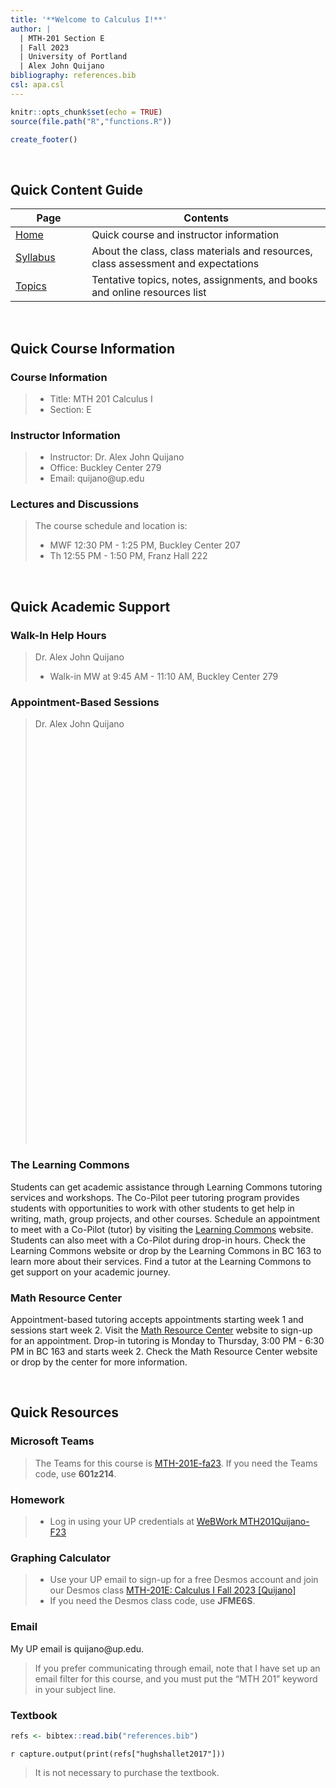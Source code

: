 ---
title: '**Welcome to Calculus I!**'
author: |
  | MTH-201 Section E
  | Fall 2023
  | University of Portland
  | Alex John Quijano
bibliography: references.bib
csl: apa.csl
---

```{r setup, include=FALSE}
knitr::opts_chunk$set(echo = TRUE)
source(file.path("R","functions.R"))
```

```{r echo=FALSE}
create_footer()
```

<br>

## **Quick Content Guide**

| Page                      | Contents                                                                          |
|---------------------------|-----------------------------------------------------------------------------------|
| [Home](index.html)        | Quick course and instructor information                                           |
| [Syllabus](syllabus.html) | About the class, class materials and resources, class assessment and expectations |
| [Topics](topics.html)     | Tentative topics, notes, assignments, and books and online resources list         |

<br>

## **Quick Course Information**

### Course Information

> * Title: MTH 201 Calculus I
> * Section: E

### Instructor Information

> * Instructor: Dr. Alex John Quijano
> * Office: Buckley Center 279
> * Email: quijano@up.edu

### Lectures and Discussions

> The course schedule and location is:
>
> * MWF 12:30 PM - 1:25 PM, Buckley Center 207
> * Th 12:55 PM - 1:50 PM, Franz Hall 222

<br>

## **Quick Academic Support**

### Walk-In Help Hours

> Dr. Alex John Quijano
> 
> * Walk-in MW at 9:45 AM - 11:10 AM, Buckley Center 279

### Appointment-Based Sessions

> Dr. Alex John Quijano
>
> <!-- Calendly inline widget begin -->
<div class="calendly-inline-widget" data-url="https://calendly.com/alexjohnquijano?hide_landing_page_details=1&hide_gdpr_banner=1" style="min-width:auto;height:650px;"></div>
<script type="text/javascript" src="https://assets.calendly.com/assets/external/widget.js" async></script>
<!-- Calendly inline widget end -->

### The Learning Commons

Students can get academic assistance through Learning Commons tutoring services and workshops. The Co-Pilot peer tutoring program provides students with opportunities to work with other students to get help in writing, math, group projects, and other courses. Schedule an appointment to meet with a Co-Pilot (tutor) by visiting the [Learning Commons](www.up.edu/learningcommons){target="_blank"} website. Students can also meet with a Co-Pilot during drop-in hours. Check the Learning Commons website or drop by the Learning Commons in BC 163 to learn more about their services. Find a tutor at the Learning Commons to get support on your academic journey.

### Math Resource Center

Appointment-based tutoring accepts appointments starting week 1 and sessions start week 2. Visit the [Math Resource Center](https://www.up.edu/learningcommons/math-resource-center/index.html){target="_blank"} website to sign-up for an appointment. Drop-in tutoring is Monday to Thursday, 3:00 PM - 6:30 PM in BC 163 and starts week 2. Check the Math Resource Center website or drop by the center for more information.

<br>

## **Quick Resources**

### Microsoft Teams

> The Teams for this course is [MTH-201E-fa23](https://teams.microsoft.com/l/team/19%3alkqkXlU1wUpfYFDLkmvNo5_UTVF6WdUH0XlhsM-hMKM1%40thread.tacv2/conversations?groupId=0478f5dc-fee7-44d1-b54c-e8d3664c9b3b&tenantId=ea8f3949-231c-40b6-a33f-56873af96f87){target="_blank"}. If you need the Teams code, use **601z214**.

### Homework

> * Log in using your UP credentials at [WeBWork MTH201Quijano-F23](https://webwork.up.edu/webwork2/MTH201Quijano-F23/){target="_blank"}

### Graphing Calculator

> * Use your UP email to sign-up for a free Desmos account and join our Desmos class [MTH-201E: Calculus I Fall 2023 [Quijano]](https://student.desmos.com/?prepopulateCode=jfme6s){target="_blank"}
> * If you need the Desmos class code, use **JFME6S**.

### Email

My UP email is quijano@up.edu. 

> If you prefer communicating through email, note that I have set up an email filter for this course, and you must put the “MTH 201” keyword in your subject line.

### Textbook

```{r echo=FALSE}
refs <- bibtex::read.bib("references.bib")
```

`r capture.output(print(refs["hughshallet2017"]))`

> It is not necessary to purchase the textbook.
